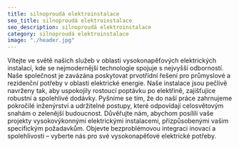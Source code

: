 ```yaml
---
title: silnoproudá elektroinstalace
seo_title: silnoproudá elektroinstalace
seo_description: silnoproudá elektroinstalace
category: silnoproudá elektroinstalace
image: "./header.jpg"
---
```

<p>
Vítejte ve světě našich služeb v oblasti vysokonapěťových elektrických instalací, kde se nejmodernější technologie spojuje s nejvyšší odborností. Naše společnost je zavázána poskytovat prvotřídní řešení pro průmyslové a rezidenční potřeby v oblasti elektrické energie. Naše instalace jsou pečlivě navrženy tak, aby uspokojily rostoucí poptávku po elektřině, zajišťujíce robustní a spolehlivé dodávky. Pyšníme se tím, že do naší práce zahrnujeme pokročilé inženýrství a udržitelné postupy, které odpovídají celosvětovým snahám o zelenější budoucnost. Důvěřujte nám, abychom posílili vaše projekty vysokovýkonnými elektrickými instalacemi, přizpůsobenými vašim specifickým požadavkům. Objevte bezproblémovou integraci inovací a spolehlivosti – vyberte nás pro své vysokonapěťové elektrické potřeby.
</p>